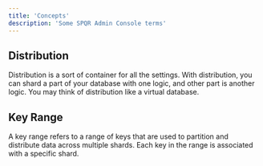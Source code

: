 ```yaml
---
title: 'Concepts'
description: 'Some SPQR Admin Console terms'
---
```



## Distribution

Distribution is a sort of container for all the settings. With distribution, you can shard a part of your database with one logic, and other part is another logic. You may think of distribution like a virtual database.


## Key Range

A key range refers to a range of keys that are used to partition and distribute data across multiple shards. Each key in the range is associated with a specific shard.
